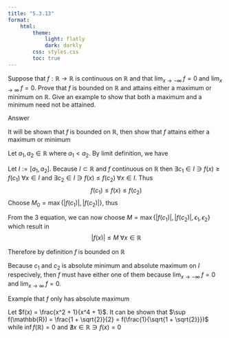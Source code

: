 ```yaml
---
title: "5.3.13"
format:
    html:
        theme:
            light: flatly
            dark: darkly
        css: styles.css
        toc: true
---
```


Suppose that $f : \mathbb{R} \to \mathbb{R}$ is continuous on $\mathbb{R}$ and that $\displaystyle{\lim_{x \to -\infty}} \; f = 0$ and $\displaystyle{\lim_{x\to \infty}} \; f = 0$. Prove that $f$ is bounded on $\mathbb{R}$ and attains either a maximum or minimum on $\mathbb{R}$. Give an example to show that both a maximum and a minimum need not be attained.

Answer

It will be shown that $f$ is bounded on $\mathbb{R}$, then show that $f$ attains either a maximum or minimum

Let $a_1, a_2\in \mathbb{R}$ where $a_1 < a_2$. By limit definition, we have 

\begin{equation}
    \forall \epsilon_1 > 0 \; \exists K(\epsilon_1) < a_1 \ni \forall x_1 < K(\epsilon_1) \implies |f(x_1)| < \epsilon_1
\end{equation}

\begin{center}
    and
\end{center}

\begin{equation}
    \forall \epsilon_2 > 0 \; \exists K(\epsilon_2) > a_2 \ni \forall x_2 > K(\epsilon_2) \implies |f(x_2)| < \epsilon_2
\end{equation}

Let $I := [a_1, a_2]$. Because $I \subset \mathbb{R}$ and $f$ continuous on $\mathbb{R}$ then $\exists c_1 \in I \ni f(x) \geq f(c_1) \; \forall x \in I$ and $\exists c_2 \in I \ni f(x) \leq f(c_2) \; \forall x \in I$. Thus $$f(c_1) \leq f(x) \leq f(c_2)$$
Choose $M_0 = \max\{|f(c_1)|, |f(c_2)|\}$, thus 
\begin{equation}
    |f(x)| \leq M_0 \; \forall x \in I
\end{equation}

From the 3 equation, we can now choose $M = \max \{|f(c_1)|, |f(c_2)|, \epsilon_1, \epsilon_2\}$ which result in $$|f(x)| \leq M \; \forall x \in \mathbb{R}$$

Therefore by definition $f$ is bounded on $\mathbb{R}$

Because $c_1$ and $c_2$ is absolute minimum and absolute maximum on $I$ respecively, then $f$ must have either one of them because $\displaystyle{\lim_{x \to -\infty}} \; f = 0$ and $\displaystyle{\lim_{x\to \infty}} \; f = 0$.

Example that $f$ only has absolute maximum 

Let $f(x) = \frac{x^2 + 1}{x^4 + 1}$. It can be shown that $\sup f(\mathbb{R}) = \frac{1 + \sqrt{2}}{2} = f(\frac{1}{\sqrt{1 + \sqrt{2}}})$ while $\inf f(\mathbb{R}) = 0$ and $\nexists x \in \mathbb{R} \ni f(x) = 0$